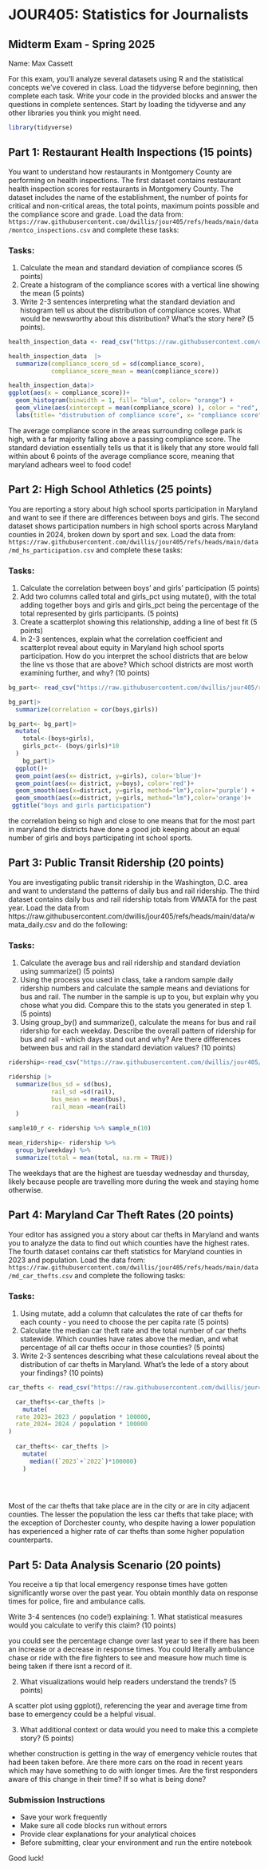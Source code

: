 # JOUR405: Statistics for Journalists
## Midterm Exam - Spring 2025

Name: Max Cassett

For this exam, you'll analyze several datasets using R and the statistical concepts we've covered in class. Load the tidyverse before beginning, then complete each task. Write your code in the provided blocks and answer the questions in complete sentences. Start by loading the tidyverse and any other libraries you think you might need.

```r
library(tidyverse)

```

## Part 1: Restaurant Health Inspections (15 points)

You want to understand how restaurants in Montgomery County are performing on health inspections. The first dataset contains restaurant health inspection scores for restaurants in Montgomery County. The dataset includes the name of the establishment, the number of points for critical and non-critical areas, the total points, maximum points possible and the compliance score and grade. Load the data from: `https://raw.githubusercontent.com/dwillis/jour405/refs/heads/main/data/montco_inspections.csv` and complete these tasks:

### Tasks:
1. Calculate the mean and standard deviation of compliance scores (5 points)
2. Create a histogram of the compliance scores with a vertical line showing the mean (5 points)
3. Write 2-3 sentences interpreting what the standard deviation and histogram tell us about the distribution of compliance scores. What would be newsworthy about this distribution? What's the story here? (5 points).

```r
health_inspection_data <- read_csv("https://raw.githubusercontent.com/dwillis/jour405/refs/heads/main/data/montco_inspections.csv")

health_inspection_data  |>
  summarize(compliance_score_sd = sd(compliance_score), 
            compliance_score_mean = mean(compliance_score))

health_inspection_data|>
ggplot(aes(x = compliance_score))+
  geom_histogram(binwidth = 1, fill= "blue", color= "orange") + 
  geom_vline(aes(xintercept = mean(compliance_score) ), color = "red", linetype = "dashed", size = 1) + 
  labs(title= "distrubution of compliance score", x= "compliance score", y= "number of those with compliance score")

```
The average compliance score in the areas surrounding college park is high, with a far majority falling above a passing compliance score. The standard deviation essentially tells us that it is likely that any store would fall within about 6 points of the average compliance score, meaning that maryland adhears weel to food code!


## Part 2: High School Athletics (25 points)

You are reporting a story about high school sports participation in Maryland and want to see if there are differences between boys and girls. The second dataset shows participation numbers in high school sports across Maryland counties in 2024, broken down by sport and sex. Load the data from: `https://raw.githubusercontent.com/dwillis/jour405/refs/heads/main/data/md_hs_participation.csv` and complete these tasks:

### Tasks:
1. Calculate the correlation between boys' and girls' participation (5 points)
2. Add two columns called total and girls_pct using mutate(), with the total adding together boys and girls and girls_pct being the percentage of the total represented by girls participants. (5 points)
3. Create a scatterplot showing this relationship, adding a line of best fit (5 points)
4. In 2-3 sentences, explain what the correlation coefficient and scatterplot reveal about equity in Maryland high school sports participation. How do you interpret the school districts that are below the line vs those that are above? Which school districts are most worth examining further, and why? (10 points)

```r
bg_part<- read_csv("https://raw.githubusercontent.com/dwillis/jour405/refs/heads/main/data/md_hs_participation.csv")

bg_part|>
  summarize(correlation = cor(boys,girls))

bg_part<- bg_part|> 
  mutate( 
    total<-(boys+girls),
    girls_pct<- (boys/girls)*10
  )
    bg_part|>
  ggplot()+
  geom_point(aes(x= district, y=girls), color='blue')+
  geom_point(aes(x= district, y=boys), color='red')+
  geom_smooth(aes(x=district, y=girls, method="lm"),color='purple') +
  geom_smooth(aes(x=district, y=girls, method="lm"),color='orange')+
 ggtitle("boys and girls participation")

```

the correlation being so high and close to one means that for the most part in maryland the districts have done a good job keeping about an equal number of girls and boys participating int school sports.

## Part 3: Public Transit Ridership (20 points)

You are investigating public transit ridership in the Washington, D.C. area and want to understand the patterns of daily bus and rail ridership. The third dataset contains daily bus and rail ridership totals from WMATA for the past year. Load the data from https://raw.githubusercontent.com/dwillis/jour405/refs/heads/main/data/wmata_daily.csv and do the following:

### Tasks:
1. Calculate the average bus and rail ridership and standard deviation using summarize() (5 points)
2. Using the process you used in class, take a random sample daily ridership numbers and calculate the sample means and deviations for bus and rail. The number in the sample is up to you, but explain why you chose what you did. Compare this to the stats you generated in step 1. (5 points)
3. Using group_by() and summarize(), calculate the means for bus and rail ridership for each weekday. Describe the overall pattern of ridership for bus and rail - which days stand out and why? Are there differences between bus and rail in the standard deviation values? (10 points)


```r
ridership<-read_csv("https://raw.githubusercontent.com/dwillis/jour405/refs/heads/main/data/wmata_daily.csv")

ridership |>
  summarize(bus_sd = sd(bus), 
            rail_sd =sd(rail),
            bus_mean = mean(bus), 
            rail_mean =mean(rail)
  )

sample10_r <- ridership %>% sample_n(10) 

mean_ridership<- ridership %>%
  group_by(weekday) %>% 
  summarize(total = mean(total, na.rm = TRUE))


```
The weekdays that are the highest are tuesday wednesday and thursday, likely because people are travelling more during the week and staying home otherwise.


## Part 4: Maryland Car Theft Rates (20 points)

Your editor has assigned you a story about car thefts in Maryland and wants you to analyze the data to find out which counties have the highest rates. The fourth dataset contains car theft statistics for Maryland counties in 2023 and population. Load the data from: `https://raw.githubusercontent.com/dwillis/jour405/refs/heads/main/data/md_car_thefts.csv` and complete the following tasks:

### Tasks:
1. Using mutate, add a column that calculates the rate of car thefts for each county - you need to choose the per capita rate (5 points)
2. Calculate the median car theft rate and the total number of car thefts statewide. Which counties have rates above the median, and what percentage of all car thefts occur in those counties? (5 points)
3. Write 2-3 sentences describing what these calculations reveal about the distribution of car thefts in Maryland. What's the lede of a story about your findings? (10 points)


```r

car_thefts <- read_csv("https://raw.githubusercontent.com/dwillis/jour405/refs/heads/main/data/md_car_thefts.csv")

  car_thefts<-car_thefts |> 
    mutate(
  rate_2023= 2023 / population * 100000,
  rate_2024= 2024 / population * 100000
)
  
  car_thefts<- car_thefts |>
    mutate(
      median((`2023`+`2022`)*100000)
    )

  
  
```

Most of the car thefts that take place are in the city or are in city adjacent counties. The lesser the population the less car thefts that take place; with the exception of Dorchester county, who despite having a lower population has experienced a higher rate of car thefts than some higher population counterparts.


## Part 5: Data Analysis Scenario (20 points)

You receive a tip that local emergency response times have gotten significantly worse over the past year. You obtain monthly data on response times for police, fire and ambulance calls.

Write 3-4 sentences (no code!) explaining:
1. What statistical measures would you calculate to verify this claim? (10 points)

you could see the percentage change over last year to see if there has been an increase or a decrease in response times. You could literally ambulance chase or ride with the fire fighters to see and measure how much time is being taken if there isnt a record of it.

2. What visualizations would help readers understand the trends? (5 points)

A scatter plot using ggplot(), referencing the year and average time from base to emergency could be a helpful visual.

3. What additional context or data would you need to make this a complete story? (5 points)

whether construction is getting in the way of emergency vehicle routes that had been taken before. Are there more cars on the road in recent years which may have something to do with longer times. Are the first responders aware of this change in their time? If so what is being done?

### Submission Instructions
- Save your work frequently
- Make sure all code blocks run without errors
- Provide clear explanations for your analytical choices
- Before submitting, clear your environment and run the entire notebook

Good luck!
